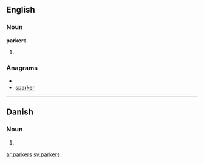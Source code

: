 ==English==
===Noun===
'''parkers'''
# {{plural of|[[parker]]}}

===Anagrams===
* {{alphagram|aekprrs}}
* [[sparker#English|sparker]]

----

==Danish==

===Noun===
{{infl|da|noun form|g=c}}

# {{form of|genitive plural indefinite|park|lang=Danish}}

[[ar:parkers]]
[[sv:parkers]]